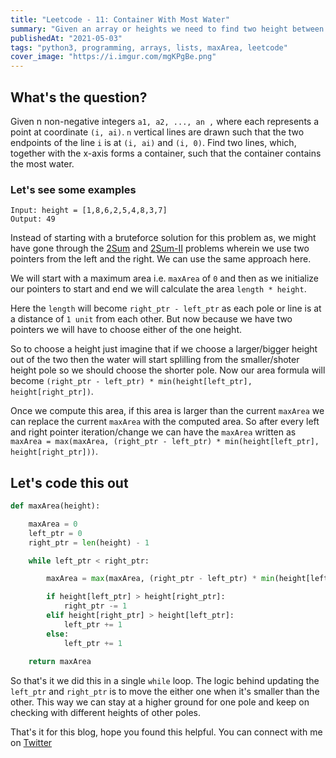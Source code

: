 ```yaml
---
title: "Leetcode - 11: Container With Most Water"
summary: "Given an array or heights we need to find two height between which the maximum water can be stored"
publishedAt: "2021-05-03"
tags: "python3, programming, arrays, lists, maxArea, leetcode"
cover_image: "https://i.imgur.com/mgKPgBe.png"
---
```


## What's the question?

Given n non-negative integers `a1, a2, ..., an ,` where each represents a point at coordinate `(i, ai)`. 
`n` vertical lines are drawn such that the two endpoints of the line `i` is at `(i, ai)` and `(i, 0)`. 
Find two lines, which, together with the x-axis forms a container, such that the container contains the most water.

### Let's see some examples

```dart:Example
Input: height = [1,8,6,2,5,4,8,3,7]
Output: 49
```

Instead of starting with a bruteforce solution for this problem as, we might have gone through the <a target="_blank" href="/blog/leetcode-arrays-two-sum">2Sum</a> and <a target="_blank" href="/blog/leetcode-arrays-two-sum=II">2Sum-II</a> problems wherein we use two pointers from the left and the right. 
We can use the same approach here.

We will start with a maximum area i.e. `maxArea` of `0` and then as we initialize our pointers to start and end we will calculate the area `length * height`. 

Here the `length` will become `right_ptr - left_ptr` as each pole or line is at a distance of `1 unit` from each other. But now because we have two pointers we will have to 
choose either of the one height.

So to choose a height just imagine that if we choose a larger/bigger height out of the two then the water will start splilling from the smaller/shoter height pole so we should choose the 
shorter pole. Now our area formula will become `(right_ptr - left_ptr) * min(height[left_ptr], height[right_ptr])`. 

Once we compute this area, if this area is larger than the current `maxArea` we can replace the current `maxArea` with the computed area. So after every left and right pointer iteration/change we can have
the `maxArea` written as `maxArea = max(maxArea, (right_ptr - left_ptr) * min(height[left_ptr], height[right_ptr]))`.

## Let's code this out

```dart:maxContainerEfficient.py
def maxArea(height):

    maxArea = 0
    left_ptr = 0
    right_ptr = len(height) - 1

    while left_ptr < right_ptr:

        maxArea = max(maxArea, (right_ptr - left_ptr) * min(height[left_ptr], height[right_ptr]))

        if height[left_ptr] > height[right_ptr]:
            right_ptr -= 1
        elif height[right_ptr] > height[left_ptr]:
            left_ptr += 1
        else:
            left_ptr += 1
    
    return maxArea
```

So that's it we did this in a single `while` loop. The logic behind updating the `left_ptr` and `right_ptr` is to move the either one when it's smaller than the other.
This way we can stay at a higher ground for one pole and keep on checking with different heights of other poles.

That's it for this blog, hope you found this helpful. You can connect with me on <a href="https://twitter.com/saglanivatsal">Twitter</a>